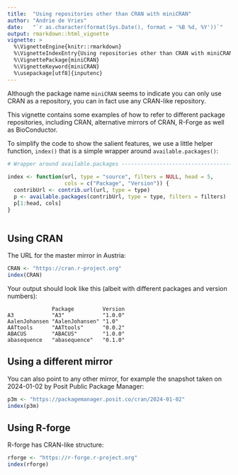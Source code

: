 ---
title:  "Using repositories other than CRAN with miniCRAN"
author: "Andrie de Vries"
date:   "`r as.character(format(Sys.Date(), format = '%B %d, %Y'))`"
output: rmarkdown::html_vignette
vignette: >
  %\VignetteEngine{knitr::rmarkdown}
  %\VignetteIndexEntry{Using repositories other than CRAN with miniCRAN}
  %\VignettePackage{miniCRAN}
  %\VignetteKeyword{miniCRAN}
  %\usepackage[utf8]{inputenc}
---

Although the package name `miniCRAN` seems to indicate you can only use CRAN as a repository, you can in fact use any CRAN-like repository.

This vignette contains some examples of how to refer to different package repositories, including CRAN, alternative mirrors of CRAN, R-Forge as well as BioConductor.

To simplify the code to show the salient features, we use a little helper function, `index()` that is a simple wrapper around `available.packages()`:


```{r setup}
# Wrapper around available.packages ---------------------------------------
 
index <- function(url, type = "source", filters = NULL, head = 5, 
                  cols = c("Package", "Version")) {
  contribUrl <- contrib.url(url, type = type)
  p <- available.packages(contribUrl, type = type, filters = filters)
  p[1:head, cols]
}
 
```

## Using CRAN

The URL for the master mirror in Austria:

```{r CRAN, eval=FALSE}
CRAN <- "https://cran.r-project.org"
index(CRAN)
```

Your output should look like this (albeit with different packages and version numbers):

```
              Package         Version
A3            "A3"            "1.0.0"
AalenJohansen "AalenJohansen" "1.0"  
AATtools      "AATtools"      "0.0.2"
ABACUS        "ABACUS"        "1.0.0"
abasequence   "abasequence"   "0.1.0"
```

## Using a different mirror

You can also point to any other mirror, for example the snapshot taken on 2024-01-02 by Posit Public Package Manager:

```{r p3m, eval=FALSE}
p3m <- "https://packagemanager.posit.co/cran/2024-01-02"
index(p3m)
```

## Using R-forge

R-forge has CRAN-like structure:

```{r rforge, eval=FALSE}
rforge <- "https://r-forge.r-project.org"
index(rforge)
```
